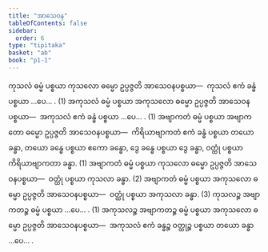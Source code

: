 ```yaml
---
title: "အာသေဝန"
tableOfContents: false
sidebar:
  order: 6
type: "tipitaka"
basket: "ab"
book: "p1-1"
---
```



<DynamicBreadcrumb />

<Division number="125" book="p1-1" e="ch" v="36" p="43">

<Paragraph number="464" book="p1-1">
ကုသလံ ဓမ္မံ ပစ္စယာ ကုသလော ဓမ္မော ဥပ္ပဇ္ဇတိ အာသေဝနပစ္စယာ—  ကုသလံ ဧကံ ခန္ဓံ ပစ္စယာ …ပေ… . (1)
</Paragraph>

<Paragraph number="465" book="p1-1">
အကုသလံ ဓမ္မံ ပစ္စယာ အကုသလော ဓမ္မော ဥပ္ပဇ္ဇတိ အာသေဝနပစ္စယာ—  အကုသလံ ဧကံ ခန္ဓံ ပစ္စယာ …ပေ… . (1)
</Paragraph>

<Paragraph number="466" book="p1-1">
အဗျာကတံ ဓမ္မံ ပစ္စယာ အဗျာကတော ဓမ္မော ဥပ္ပဇ္ဇတိ အာသေဝနပစ္စယာ—  ကိရိယာဗျာကတံ ဧကံ ခန္ဓံ ပစ္စယာ တယော ခန္ဓာ, တယော ခန္ဓေ ပစ္စယာ ဧကော ခန္ဓော, ဒွေ ခန္ဓေ ပစ္စယာ ဒွေ ခန္ဓာ, ဝတ္ထုံ ပစ္စယာ ကိရိယာဗျာကတာ ခန္ဓာ. (1)
</Paragraph>

<Paragraph number="467" book="p1-1">
အဗျာကတံ ဓမ္မံ ပစ္စယာ ကုသလော ဓမ္မော ဥပ္ပဇ္ဇတိ အာသေဝနပစ္စယာ—  ဝတ္ထုံ ပစ္စယာ ကုသလာ ခန္ဓာ. (2)
</Paragraph>

<Paragraph number="468" book="p1-1">
အဗျာကတံ ဓမ္မံ ပစ္စယာ အကုသလော ဓမ္မော ဥပ္ပဇ္ဇတိ အာသေဝနပစ္စယာ—  ဝတ္ထုံ ပစ္စယာ အကုသလာ ခန္ဓာ. (3)
</Paragraph>

<Paragraph number="469" book="p1-1">
ကုသလဉ္စ အဗျာကတဉ္စ ဓမ္မံ ပစ္စယာ …ပေ… . (1)
</Paragraph>

<Paragraph number="470" book="p1-1">
အကုသလဉ္စ အဗျာကတဉ္စ ဓမ္မံ ပစ္စယာ အကုသလော ဓမ္မော ဥပ္ပဇ္ဇတိ အာသေဝနပစ္စယာ—  အကုသလံ ဧကံ ခန္ဓဉ္စ ဝတ္ထုဉ္စ ပစ္စယာ တယော ခန္ဓာ …ပေ… .
</Paragraph>
</Division>